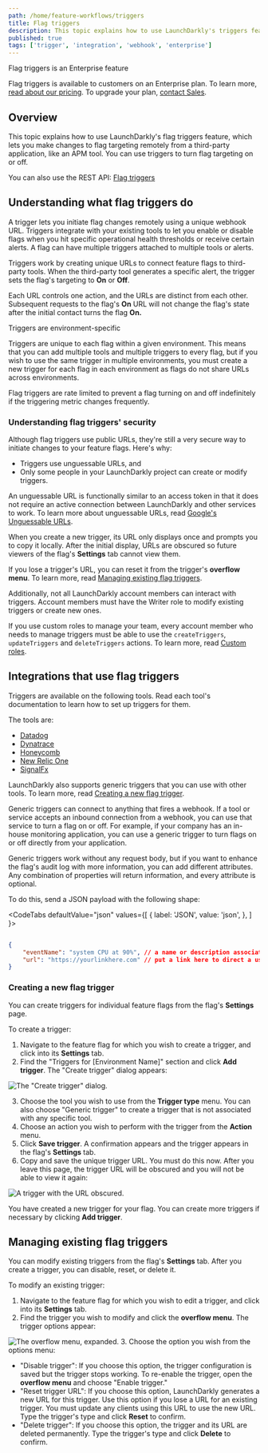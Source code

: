 ```yaml
---
path: /home/feature-workflows/triggers
title: Flag triggers
description: This topic explains how to use LaunchDarkly's triggers feature, which lets you make changes to flag targeting remotely.
published: true
tags: ['trigger', 'integration', 'webhook', 'enterprise']
---
```


<Callout intent="primary">
<CalloutTitle>Flag triggers is an Enterprise feature</CalloutTitle>
<CalloutDescription>

Flag triggers is available to customers on an Enterprise plan. To learn more, [read about our pricing](https://launchdarkly.com/pricing/). To upgrade your plan, [contact Sales](https://launchdarkly.com/contact-sales/).

</CalloutDescription>
</Callout>

## Overview

This topic explains how to use LaunchDarkly's flag triggers feature, which lets you make changes to flag targeting remotely from a third-party application, like an APM tool. You can use triggers to turn flag targeting on or off.

<LearnMore>

You can also use the REST API: [Flag triggers](https://apidocs.launchdarkly.com/tag/Flag-triggers/)

</LearnMore>

## Understanding what flag triggers do

A trigger lets you initiate flag changes remotely using a unique webhook URL. Triggers integrate with your existing tools to let you enable or disable flags when you hit specific operational health thresholds or receive certain alerts. A flag can have multiple triggers attached to multiple tools or alerts.

Triggers work by creating unique URLs to connect feature flags to third-party tools. When the third-party tool generates a specific alert, the trigger sets the flag's targeting to **On** or **Off**.

Each URL controls one action, and the URLs are distinct from each other. Subsequent requests to the flag's **On** URL will not change the flag's state after the initial contact turns the flag **On.**

<Callout intent="info">
<CalloutTitle>Triggers are environment-specific</CalloutTitle>
<CalloutDescription>

Triggers are unique to each flag within a given environment. This means that you can add multiple tools and multiple triggers to every flag, but if you wish to use the same trigger in multiple environments, you must create a new trigger for each flag in each environment as flags do not share URLs across environments.

</CalloutDescription>
</Callout>

Flag triggers are rate limited to prevent a flag turning on and off indefinitely if the triggering metric changes frequently.

### Understanding flag triggers' security

Although flag triggers use public URLs, they're still a very secure way to initiate changes to your feature flags. Here's why:

* Triggers use unguessable URLs, and
* Only some people in your LaunchDarkly project can create or modify triggers.

An unguessable URL is functionally similar to an access token in that it does not require an active connection between LaunchDarkly and other services to work. To learn more about unguessable URLs, read [Google's Unguessable URLs](https://www.schneier.com/blog/archives/2015/07/googles_unguess.html).

When you create a new trigger, its URL only displays once and prompts you to copy it locally. After the initial display, URLs are obscured so future viewers of the flag's **Settings** tab cannot view them.

If you lose a trigger's URL, you can reset it from the trigger's **overflow menu**. To learn more, read [Managing existing flag triggers](#managing-existing-flag-triggers).

Additionally, not all LaunchDarkly account members can interact with triggers. Account members must have the Writer role to modify existing triggers or create new ones.

If you use custom roles to manage your team, every account member who needs to manage triggers must be able to use the `createTriggers`, `updateTriggers` and `deleteTriggers` actions. To learn more, read [Custom roles](/home/members/custom-roles).

## Integrations that use flag triggers

Triggers are available on the following tools. Read each tool's documentation to learn how to set up triggers for them.

The tools are:

* [Datadog](/integrations/datadog/triggers)
* [Dynatrace](/integrations/dynatrace/triggers)
* [Honeycomb](/integrations/honeycomb/triggers)
* [New Relic One](/integrations/new-relic/triggers)
* [SignalFx](/integrations/signalfx/triggers)

LaunchDarkly also supports generic triggers that you can use with other tools. To learn more, read [Creating a new flag trigger](#creating-a-new-flag-trigger).

Generic triggers can connect to anything that fires a webhook. If a tool or service accepts an inbound connection from a webhook, you can use that service to turn a flag on or off. For example, if your company has an in-house monitoring application, you can use a generic trigger to turn flags on or off directly from your application.

Generic triggers work without any request body, but  if you want to enhance the flag's audit log with more information, you can add different attributes. Any combination of properties will return information, and every attribute is optional.

To do this, send a JSON payload with the following shape:

<CodeTabs
  defaultValue="json"
  values={[
    { label: 'JSON', value: 'json', },
  ]
}>
<CodeTabItem value="json">

```json

{
    "eventName": "system CPU at 90%", // a name or description associated with the event
    "url": "https://yourlinkhere.com" // put a link here to direct a user to more information
}

```

</CodeTabItem>
</CodeTabs>

### Creating a new flag trigger

You can create triggers for individual feature flags from the flag's **Settings** page.

To create a trigger:

1. Navigate to the feature flag for which you wish to create a trigger, and click into its **Settings** tab.
2. Find the "Triggers for [Environment Name]" section and click **Add trigger**. The "Create trigger" dialog appears:

![The "Create trigger" dialog.](triggers-create.png)

3. Choose the tool you wish to use from the **Trigger type** menu. You can also choose "Generic trigger" to create a trigger that is not associated with any specific tool.
4. Choose an action you wish to perform with the trigger from the **Action** menu.
5. Click **Save trigger**. A confirmation appears and the trigger appears in the flag's **Settings** tab.
6. Copy and save the unique trigger URL. You must do this now. After you leave this page, the trigger URL will be obscured and you will not be able to view it again:

![A trigger with the URL obscured.](triggers-url-obscured.png)

You have created a new trigger for your flag. You can create more triggers if necessary by clicking **Add trigger**.

## Managing existing flag triggers

You can modify existing triggers from the flag's **Settings** tab. After you create a trigger, you can disable, reset, or delete it.

To modify an existing trigger:

1. Navigate to the feature flag for which you wish to edit a trigger, and click into its **Settings** tab.
2. Find the trigger you wish to modify and click the **overflow menu**. The trigger options appear:

![The overflow menu, expanded.](triggers-overflow-menu.png)
3. Choose the option you wish from the options menu:
 * "Disable trigger": If you choose this option, the trigger configuration is saved but the trigger stops working. To re-enable the trigger, open the **overflow menu** and choose "Enable trigger."
 * "Reset trigger URL": If you choose this option, LaunchDarkly generates a new URL for this trigger. Use this option if you lose a URL for an existing trigger. You must update any clients using this URL to use the new URL. Type the trigger's type and click **Reset** to confirm.
 * "Delete trigger": If you choose this option, the trigger and its URL are deleted permanently. Type the trigger's type and click **Delete** to confirm.
